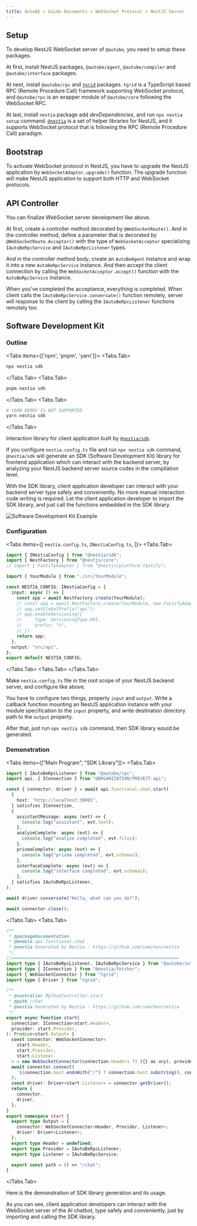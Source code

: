 ```yaml
---
title: AutoBE > Guide Documents > WebSocket Protocol > NestJS Server
---
```



## Setup

<AutoBeRpcNestJsSetupSnippet />

To develop NestJS WebSocket server of `@autobe`, you need to setup these packages.

At first, install NestJS packages, `@autobe/agent`, `@autobe/compiler` and `@autobe/interface` packages.

At next, install `@autobe/rpc` and [`tgrid`](https://tgrid.com) packages. `tgrid` is a TypeScript based RPC (Remote Procedure Call) framework supporting WebSocket protocol, and `@autobe/rpc` is an wrapper module of `@autobe/core` following the WebSocket RPC.

At last, install `nestia` package add *devDependencies*, and run `npx nestia setup` command. [`@nestia`](https://nestia.io) is a set of helper libraries for NestJS, and it supports WebSocket protocol that is following the RPC (Remote Procedure Call) paradigm.

## Bootstrap

<LocalSource
  path="internals/website-examples/src/websocket/nestjs/main.ts"
  filename="nestjs/main.ts"
  showLineNumbers />

To activate WebSocket protocol in NestJS, you have to upgrade the NestJS application by `WebSocketAdaptor.upgrade()` function. The upgrade function will make NestJS application to support both HTTP and WebSocket protocols.

## API Controller

<LocalSource
  path="internals/website-examples/src/websocket/nestjs/chat.controller.ts"
  filename="nestjs/chat.controller.ts"
  showLineNumbers />

You can finalize WebSocket server development like above.

At first, create a controller method decorated by `@WebSocketRoute()`. And in the controller method, define a parameter that is decorated by `@WebSocketRoute.Acceptor()` with the type of `WebSocketAcceptor` specializing `IAutoBeRpcService` and `IAutoBeRpcListener` types.

And in the controller method body, create an `AutoBeAgent` instance and wrap it into a new `AutoBeRpcService` instance. And then accept the client connection by calling the `WebSocketAcceptor.accept()` function with the `AutoBeRpcService` instance.

When you've completed the acceptance, everything is completed. When client calls the `IAutoBeRpcService.conversate()` function remotely, server will response to the client by calling the `IAutoBeRpcListener` functions remotely too.

## Software Development Kit

### Outline

<Tabs items={['npm', 'pnpm', 'yarn']}>
  <Tabs.Tab>
```bash filename="Terminal" copy
npx nestia sdk
```
  </Tabs.Tab>
  <Tabs.Tab>
```bash filename="Terminal" copy
pnpm nestia sdk
```
  </Tabs.Tab>
  <Tabs.Tab>
```bash filename="Terminal" copy
# YARN BERRY IS NOT SUPPORTED
yarn nestia sdk
```
  </Tabs.Tab>
</Tabs>

Interaction library for client application built by [`@nestia/sdk`](https://nestia.io/docs/sdk/).

If you configure `nestia.config.ts` file and run `npx nestia sdk` command, `@nestia/sdk` will generate an SDK (Software Development Kit) library for frontend application which can interact with the backend server, by analyzing your NestJS backend server source codes in the compilation level.

With the SDK library, client application developer can interact with your backend server type safely and conveniently. No more manual interaction code writing is required. Let the client application developer to import the SDK library, and just call the functions embedded in the SDK library.

![Software Development Kit Example](https://user-images.githubusercontent.com/13158709/215004990-368c589d-7101-404e-b81b-fbc936382f05.gif)

### Configuration

<Tabs items={[
  <code>nestia.config.ts</code>, 
  <code>INestiaConfig.ts</code>,
]}>
  <Tabs.Tab>
```typescript copy filename="nestia.config.ts" showLineNumbers {8-17}
import { INestiaConfig } from "@nestia/sdk";
import { NestFactory } from "@nestjs/core";
// import { FastifyAdapter } from "@nestjs/platform-fastify";

import { YourModule } from "./src/YourModule";

const NESTIA_CONFIG: INestiaConfig = {
  input: async () => {
    const app = await NestFactory.create(YourModule);
    // const app = await NestFactory.create(YourModule, new FastifyAdapter());
    // app.setGlobalPrefix("api");
    // app.enableVersioning({
    //     type: VersioningType.URI,
    //     prefix: "v",
    // })
    return app;
  },
  output: "src/api",
};
export default NESTIA_CONFIG;
```
  </Tabs.Tab>
  <Tabs.Tab>
    <RemoteSource 
      url="https://raw.githubusercontent.com/samchon/nestia/refs/heads/master/packages/sdk/src/INestiaConfig.ts"
      filename="@nestia/sdk/INestiaConfig"
      showLineNumbers
      highlight="10-29" />
  </Tabs.Tab>
</Tabs>

Make `nestia.config.ts` file in the root scope of your NestJS backend server, and configure like above. 

You have to configure two things, property `input` and `output`. Write a callback function mounting an NestJS application instance with your module specification to the `input` property, and write destination directory path to the `output` property.

After that, just run `npx nestia sdk` command, then SDK library would be generated.

### Demonstration

<Tabs items={["Main Program", "SDK Library"]}>
  <Tabs.Tab>
```typescript filename="client/src/main.ts" showLineNumbers copy
import { IAutoBeRpcListener } from "@autobe/rpc";
import api, { IConnection } from "@ORGANIZATION/PROJECT-api";

const { connector, driver } = await api.functional.chat.start(
  {
    host: "http://localhost:30001",
  } satisfies IConnection,
  {
    assistantMessage: async (evt) => {
      console.log("assistant", evt.text);
    },
    analyzeComplete: async (evt) => {
      console.log("analyze completed", evt.files);
    },
    prismaComplete: async (evt) => {
      console.log("prisma completed", evt.schemas);
    },
    interfaceComplete: async (evt) => {
      console.log("interface completed", evt.schemas);
    },
  } satisfies IAutoBeRpcListener,
);

await driver.conversate("Hello, what can you do?");

await connector.close();
```
  </Tabs.Tab>
  <Tabs.Tab>
```typescript filename="server/api/functional/chat/index.ts" showLineNumbers copy
/**
 * @packageDocumentation
 * @module api.functional.chat
 * @nestia Generated by Nestia - https://github.com/samchon/nestia
 */
//================================================================
import type { IAutoBeRpcListener, IAutoBeRpcService } from "@autobe/interface";
import type { IConnection } from "@nestia/fetcher";
import { WebSocketConnector } from "tgrid";
import type { Driver } from "tgrid";

/**
 * @controller MyChatController.start
 * @path /chat
 * @nestia Generated by Nestia - https://github.com/samchon/nestia
 */
export async function start(
  connection: IConnection<start.Header>,
  provider: start.Provider,
): Promise<start.Output> {
  const connector: WebSocketConnector<
    start.Header,
    start.Provider,
    start.Listener
  > = new WebSocketConnector(connection.headers ?? ({} as any), provider);
  await connector.connect(
    `${connection.host.endsWith("/") ? connection.host.substring(0, connection.host.length - 1) : connection.host}${start.path()}`,
  );
  const driver: Driver<start.Listener> = connector.getDriver();
  return {
    connector,
    driver,
  };
}
export namespace start {
  export type Output = {
    connector: WebSocketConnector<Header, Provider, Listener>;
    driver: Driver<Listener>;
  };
  export type Header = undefined;
  export type Provider = IAutoBeRpcListener;
  export type Listener = IAutoBeRpcService;

  export const path = () => "/chat";
}
```
  </Tabs.Tab>
</Tabs>

Here is the demonstration of SDK library generation and its usage.

As you can see, client application developers can interact with the WebSocket server of the AI chatbot, type safely and conveniently, just by importing and calling the SDK library.
